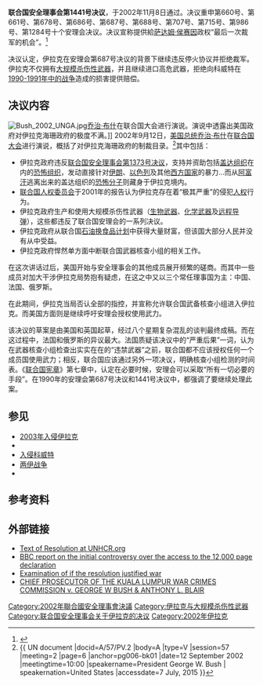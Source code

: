 {{Infobox UN resolution
|number = 1441
|organ = SC
|date = 11月8日
|year = 2002年
|meeting = 4644
|code = S/RES/1441
|document = http://www.un.org/en/ga/search/view_doc.asp?symbol=S/RES/1441%282002%29
|for = 15
|abstention = 0
|against = 0
|subject = 伊拉克裁军：强化视察制度
|result = 一致通过 
|image = Iraq Kuwait Locator.svg
|caption = 伊拉克（绿）和科威特（橙）。
}}

'''联合国安全理事会第1441号决议'''，于2002年11月8日通过。决议重申第660号、第661号、第678号、第686号、第687号、第688号、第707号、第715号、第986号、第1284号十个安理会决议。决议宣称提供給[[萨达姆·侯赛因|萨达姆·侯赛因]]政权“最后一次裁军的机会”。<ref>{{cite web |url=http://archives.cnn.com/2002/US/11/08/resolution.text/ |title=Text of U.N. resolution on Iraq - Nov. 8, |website=CNN.com|accessdate=8 December 2007 |deadurl=yes |archiveurl=https://web.archive.org/web/20071122132829/http://archives.cnn.com/2002/US/11/08/resolution.text/ |archivedate=2007年11月22日 }}</ref>

决议认定，伊拉克在安理会第687号决议的背景下继续违反停火协议并拒绝裁军。伊拉克不仅拥有[[大规模杀伤性武器|大规模杀伤性武器]]，并且继续进口高危武器，拒绝向科威特在[[海湾战争|1990-1991年中的战争]]造成的损害提供赔偿。

==决议内容==
[[Image:Bush_2002_UNGA.jpg|thumb]][[乔治·沃克·布什|乔治·布什]]在联合国大会进行演说。演说中透露出美国政府对伊拉克海珊政府的极度不满。]]
2002年9月12日，[[美国总统|美国总统]][[乔治·布什|乔治·布什]]在[[联合国大会|联合国大会]]进行演说，概括了对伊拉克海珊政府的制裁目录。<ref>{{ UN document |docid=A/57/PV.2 |body=A |type=V |session=57 |meeting=2 |page=6 |anchor=pg006-bk01 |date=12 September 2002 |meetingtime=10:00 |speakername=President George W. Bush | speakernation=United States |accessdate=7 July, 2015 }}</ref>其中包括：
* 伊拉克政府违反[[联合国安全理事会第1373号决议|联合国安全理事会第1373号决议]]，支持并资助包括[[盖达组织|盖达组织]]在内的[[恐怖组织|恐怖组织]]，发动直接针对[[伊朗|伊朗]]、[[以色列|以色列]]及其他[[西方国家|西方国家]]的暴力...而从[[阿富汗|阿富汗]]逃离出来的盖达组织的[[恐怖分子|恐怖分子]]则藏身于伊拉克境内。
* [[联合国人权委员会|联合国人权委员会]]于2001年的报告认为伊拉克存在着“极其严重”的侵犯[[人权|人权]]行为。
* 伊拉克政府生产和使用大规模杀伤性武器（[[生物武器|生物武器]]、[[化学武器|化学武器]]及[[远程导弹|远程导弹]]），这些都违反了联合国安理会的一系列决议。
* 伊拉克政府从联合国[[石油换食品计划|石油换食品计划]]中获得大量财富，但该国大部分人民并没有从中受益。
* 伊拉克政府悍然单方面中断联合国武器核查小组的相关工作。

在这次讲话过后，美国开始与安全理事会的其他成员展开频繁的磋商。而其中一些成员对加大干涉伊拉克局势抱有疑虑，在这之中又以三个常任理事国为主：中国、法国、俄罗斯。

在此期间，伊拉克当局否认全部的指控，并宣称允许联合国武备核查小组进入伊拉克。而美国方面则是继续呼吁安理会授权使用武力。

该决议的草案是由美国和英国起草，经过八个星期复杂混乱的谈判最终成稿。而在这过程中，法国和俄罗斯的异议最大。法国质疑该决议中的“严重后果”一词，认为在武器核查小组检查出实实在在的“违禁武器”之前，联合国都不应该授权任何一个成员国使用武力；相反，联合国应该通过另外一项决议，明确核查小组检测的时间表。《[[联合国宪章|联合国宪章]]》第七章中，认定在必要时候，安理会可以采取“所有一切必要的手段”。在1990年的安理会第687号决议和1441号决议中，都强调了要继续处理此案。

==参见==
* [[2003年入侵伊拉克|2003年入侵伊拉克]]
* {{Link-en|阿尔-安法尔行动|Al-Anfal Campaign}}
* [[入侵科威特|入侵科威特]]
* [[两伊战争|两伊战争]]
* {{Link-en|诉诸战争权|Jus ad bellum}}

==参考资料==
{{reflist|2}}

==外部链接==
* [http://www.unhcr.org/refworld/docid/3dda0f634.html Text of Resolution at UNHCR.org] {{Wayback|url=http://www.unhcr.org/refworld/docid/3dda0f634.html |date=20121120195008 }} 
* [http://news.bbc.co.uk/1/hi/world/middle_east/2560617.stm BBC report on the initial controversy over the access to the 12,000 page declaration] {{Wayback|url=http://news.bbc.co.uk/1/hi/world/middle_east/2560617.stm |date=20060213100037 }}
* [https://web.archive.org/web/20151016194258/http://www.usiraqprocon.org/bin/procon/procon.cgi?database=5-M-Subs6.db&command=viewone&op=t&id=1&rnd=825.8230859658512 Examination of if the resolution justified war]
* [https://web.archive.org/web/20111226173450/http://www.brussellstribunal.org/pdf/Extempore_Judgment_KL_War_Crimes_Tribunal.pdf CHIEF PROSECUTOR OF THE KUALA LUMPUR WAR CRIMES COMMISSION v. GEORGE W BUSH & ANTHONY L. BLAIR]

{{UNSCR 2002}}
[[Category:2002年聯合國安全理事會決議|Category:2002年聯合國安全理事會決議]]
[[Category:伊拉克与大规模杀伤性武器|Category:伊拉克与大规模杀伤性武器]]
[[Category:联合国安全理事会关于伊拉克的决议|Category:联合国安全理事会关于伊拉克的决议]]
[[Category:2002年伊拉克|Category:2002年伊拉克]]